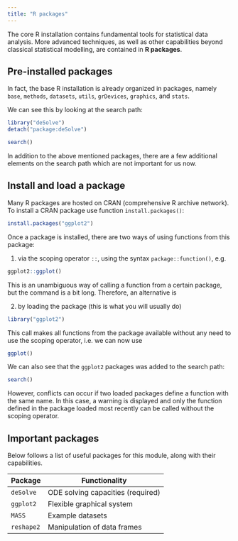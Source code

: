 ```yaml
---
title: "R packages"
---
```


The core R installation contains fundamental tools for statistical data analysis. 
More advanced techniques, as well as other capabilities beyond classical statistical 
modelling, are contained in **R packages**. 

## Pre-installed packages

In fact, the base R installation is already organized in packages, namely
`base`, `methods`, `datasets`, `utils`, `grDevices`, `graphics`, and `stats`.

We can see this by looking at the search path:

```r
library("deSolve")
detach("package:deSolve")
```

```r
search()
```

In addition to the above mentioned packages, there are a few additional elements 
on the search path which are not important for us now.

## Install and load a package

Many R packages are hosted on CRAN (comprehensive R archive network). To install
a CRAN package use function `install.packages()`:

```r
install.packages("ggplot2")
```

Once a package is installed, there are two ways of using functions from this 
package: 

(1) via the scoping operator `::`, using the syntax `package::function()`, e.g.

```r
ggplot2::ggplot()
```

This is an unambiguous way of calling a function from a certain package, but the
command is a bit long. Therefore, an alternative is

(2) by loading the package (this is what you will usually do)

```r
library("ggplot2")
```

This call makes all functions from the package available without any need to use
the scoping operator, i.e. we can now use

```r
ggplot()
```

We can also see that the `ggplot2` packages was added to the search path:

```r
search()
```

However, conflicts can occur if two loaded packages define a function
with the same name. In this case, a warning is displayed and only the function 
defined in the package loaded most recently can be called without the scoping 
operator.

## Important packages

Below follows a list of useful packages for this module, along with their 
capabilities.

Package   | Functionality
----------|--------------
`deSolve` | ODE solving capacities (required)
`ggplot2` | Flexible graphical system
`MASS`    | Example datasets
`reshape2`| Manipulation of data frames 




